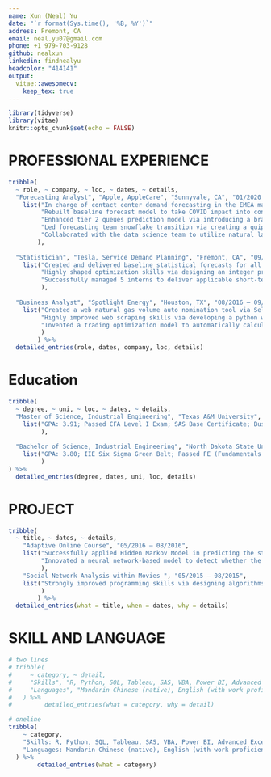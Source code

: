 ```yaml
---
name: Xun (Neal) Yu
date: "`r format(Sys.time(), '%B, %Y')`"
address: Fremont, CA
email: neal.yu07@gmail.com
phone: +1 979-703-9128
github: nealxun
linkedin: findnealyu
headcolor: "414141"
output: 
  vitae::awesomecv:
    keep_tex: true
---
```


```r
library(tidyverse)
library(vitae)
knitr::opts_chunk$set(echo = FALSE)
```


# PROFESSIONAL EXPERIENCE

```r
tribble(
  ~ role, ~ company, ~ loc, ~ dates, ~ details,
  "Forecasting Analyst", "Apple, AppleCare", "Sunnyvale, CA", "01/2020 - Present", 
    list("In charge of contact center demand forecasting in the EMEA market for 24 languages and more than 100 queue types.",
         "Rebuilt baseline forecast model to take COVID impact into consideration via simulating the additional regressor (such as a shock variable) to model the impact of different waves of COVID. Also introduced the idea of classification before forecasting so that different language queues can be assigned to different customized models. Together achieved a 5\\% accuracy gain and 50\\% model running time reduction.", 
         "Enhanced tier 2 queues prediction model via introducing a brand new adaptive smoothing model as well as a dynamic model selection procedure, resulting in a 4\\% accuracy improvement.",
         "Led forecasting team snowflake transition via creating a quip document to monitor the entire transition progress, as well as actively worked with data engineering and IT team to resolve many technical issues.",
         "Collaborated with the data science team to utilize natural language model to classify chat 'none' issues, which accounted for 14\\% of the overall contact volume. Resulted in better business visibility and advisor procedure improvement."
        ),
  
  "Statistician", "Tesla, Service Demand Planning", "Fremont, CA", "09/2017 - 12/2019", 
    list("Created and delivered baseline statistical forecasts for all service parts and accessories (12,000+ SKU) from scratch, applied multiple algorithms including ETS, ARIMA, and dynamic regression that achieved 80\\% overall forecast accuracy.", 
         "Highly shaped optimization skills via designing an integer programming tool to assign various parts to different demand planning managers to achieve balance and diversify the risk.",
         "Successfully managed 5 interns to deliver applicable short-term projects, such as forecasting integration process improvement and parts mean time to fail analysis model."
         ),
  
  "Business Analyst", "Spotlight Energy", "Houston, TX", "08/2016 – 09/2017", 
    list("Created a web natural gas volume auto nomination tool via Selenium, resulting in 18K yearly savings.",
         "Highly improved web scraping skills via developing a python web crawler to retrieve pipeline website and trading data for daily report building.", 
         "Invented a trading optimization model to automatically calculate the value of hundreds of natural gas shipping paths, based on spread, cut percentage, as well as existing capacity, resulting in more than 500K profit."
         )
        ) %>% 
  detailed_entries(role, dates, company, loc, details)
```


# Education

```r
tribble(
  ~ degree, ~ uni, ~ loc, ~ dates, ~ details,
  "Master of Science, Industrial Engineering", "Texas A&M University", "College Station, TX", "2014 - 2016", 
    list("GPA: 3.91; Passed CFA Level I Exam; SAS Base Certificate; Business Management Certificate"
         ),
  
  "Bachelor of Science, Industrial Engineering", "North Dakota State University", "Frago, ND", "2010 - 2013", 
    list("GPA: 3.80; IIE Six Sigma Green Belt; Passed FE (Fundamentals Engineering) Exam"
         )
) %>% 
  detailed_entries(degree, dates, uni, loc, details)
```


# PROJECT

```r
tribble(
  ~ title, ~ dates, ~ details,
    "Adaptive Online Course", "05/2016 – 08/2016", 
    list("Successfully applied Hidden Markov Model in predicting the student's likelihood of mastering a certain skill based on their response sequence, providing a key component for a prototype of the adaptive online course.",
         "Innovated a neural network-based model to detect whether the student is “wheel spinning” on a specific skill, increasing the recall rate by 10% and precision rate by 50\\%"
         ),
    "Social Network Analysis within Movies ", "05/2015 – 08/2015", 
    list("Strongly improved programming skills via designing algorithms to find certain structures of movie social networks. The objective is to find if there is any relationship between movie graph structure and ratings."
         )
        ) %>% 
  detailed_entries(what = title, when = dates, why = details)
```


# SKILL AND LANGUAGE

```r
# two lines
# tribble(
#     ~ category, ~ detail,
#     "Skills", "R, Python, SQL, Tableau, SAS, VBA, Power BI, Advanced Excel",
#     "Languages", "Mandarin Chinese (native), English (with work proficiency)"
#   ) %>% 
#         detailed_entries(what = category, why = detail)

# oneline
tribble(
    ~ category,
    "Skills: R, Python, SQL, Tableau, SAS, VBA, Power BI, Advanced Excel",
    "Languages: Mandarin Chinese (native), English (with work proficiency)"
  ) %>%
        detailed_entries(what = category)

```

